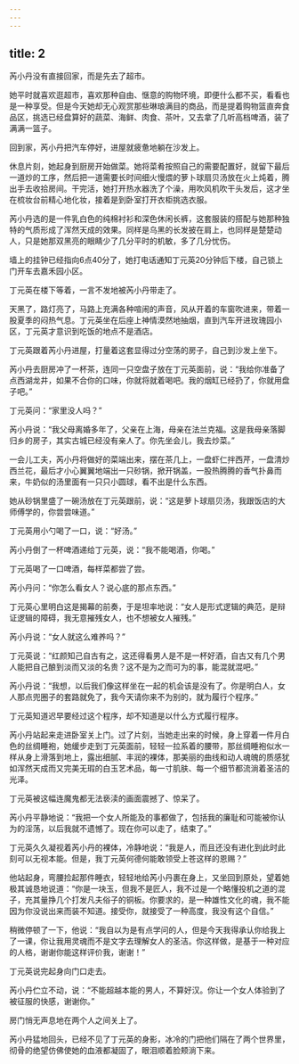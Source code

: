 ```yaml
---
---
---
```

title: 2
---




芮小丹没有直接回家，而是先去了超市。

她平时就喜欢逛超市，喜欢那种自由、惬意的购物环境，即便什么都不买，看看也是一种享受。但是今天她却无心观赏那些琳琅满目的商品，而是提着购物篮直奔食品区，挑选已经盘算好的蔬菜、海鲜、肉食、茶叶，又去拿了几听高档啤酒，装了满满一篮子。

回到家，芮小丹把汽车停好，进屋就疲惫地躺在沙发上。

休息片刻，她起身到厨房开始做菜。她将菜肴按照自己的需要配置好，就留下最后一道炒的工序，然后把一道需要长时间细火慢煨的萝卜球扇贝汤放在火上炖着，腾出手去收拾房间。干完活，她打开热水器洗了个澡，用吹风机吹干头发后，这才坐在梳妆台前精心地化妆，接着是到卧室打开衣柜挑选衣服。

芮小丹选的是一件乳白色的纯棉衬衫和深色休闲长裤，这套服装的搭配与她那种独特的气质形成了浑然天成的效果。同样是乌黑的长发披在肩上，也同样是楚楚动人，只是她那双黑亮的眼睛少了几分平时的机敏，多了几分忧伤。

墙上的挂钟已经指向6点40分了，她打电话通知丁元英20分钟后下楼，自己锁上门开车去嘉禾园小区。

丁元英在楼下等着，一言不发地被芮小丹带走了。

天黑了，路灯亮了，马路上充满各种喧闹的声音，风从开着的车窗吹进来，带着一股夏季的闷热气息。丁元英坐在后座上神情漠然地抽烟，直到汽车开进玫瑰园小区，丁元英才意识到吃饭的地点不是酒店。

丁元英跟着芮小丹进屋，打量着这套显得过分空荡的房子，自己到沙发上坐下。

芮小丹去厨房冲了一杯茶，连同一只空盘子放在丁元英面前，说：“我给你准备了点西湖龙井，如果不合你的口味，你就将就着喝吧。我的烟缸已经扔了，你就用盘子吧。”

丁元英问：“家里没人吗？”

芮小丹说：“我父母离婚多年了，父亲在上海，母亲在法兰克福。这是我母亲落脚归乡的房子，其实古城已经没有亲人了。你先坐会儿，我去炒菜。”

一会儿工夫，芮小丹将做好的菜端出来，摆在茶几上，一盘虾仁拌西芹，一盘清炒西兰花，最后才小心翼翼地端出一只砂锅，掀开锅盖，一股热腾腾的香气扑鼻而来，牛奶似的汤里面有一只只小圆球，看不出是什么东西。

她从砂锅里盛了一碗汤放在丁元英跟前，说：“这是萝卜球扇贝汤，我跟饭店的大师傅学的，你尝尝味道。”

丁元英用小勺喝了一口，说：“好汤。”

芮小丹倒了一杯啤酒递给丁元英，说：“我不能喝酒，你喝。”

丁元英喝了一口啤酒，每样菜都尝了尝。

芮小丹问：“你怎么看女人？说心底的那点东西。”

丁元英心里明白这是揭幕的前奏，于是坦率地说：“女人是形式逻辑的典范，是辩证逻辑的障碍，我无意摧残女人，也不想被女人摧残。”

芮小丹说：“女人就这么难养吗？”

丁元英说：“红颜知己自古有之，这还得看男人是不是一杯好酒，自古又有几个男人能把自己酿到淡而又淡的名贵？这不是为之而可为的事，能混就混吧。”

芮小丹说：“我想，以后我们像这样坐在一起的机会该是没有了。你是明白人，女人那点兜圈子的套路就免了，我今天请你来不为别的，就为履行个程序。”

丁元英知道迟早要经过这个程序，却不知道是以什么方式履行程序。

芮小丹站起来走进卧室关上门。过了片刻，当她走出来的时候，身上穿着一件月白色的丝绸睡袍，她缓步走到丁元英面前，轻轻一拉系着的腰带，那丝绸睡袍似水一样从身上滑落到地上，露出细腻、丰润的裸体，那美丽的曲线和动人魂魄的质感犹如浑然天成而又完美无瑕的白玉艺术品，每一寸肌肤、每一个细节都流淌着圣洁的光泽。

丁元英被这幅连魔鬼都无法亵渎的画面震撼了、惊呆了。

芮小丹平静地说：“我把一个女人所能及的事都做了，包括我的廉耻和可能被你认为的淫荡，以后我就不遗憾了。现在你可以走了，结束了。”

丁元英久久凝视着芮小丹的裸体，冷静地说：“我是人，而且还没有进化到此时此刻可以无视本能。但是，我丁元英何德何能敢领受上苍这样的恩赐？”

他站起身，弯腰捡起那件睡衣，轻轻地给芮小丹裹在身上，又坐回到原处，望着她极其诚恳地说道：“你是一块玉，但我不是匠人，我不过是一个略懂投机之道的混子，充其量挣几个打发凡夫俗子的铜板。你要求的，是一种雄性文化的魂，我不能因为你没说出来而装不知道。接受你，就接受了一种高度，我没有这个自信。”

稍微停顿了一下，他说：“我自以为是有点学问的人，但是今天我得承认你给我上了一课，你让我用灵魂而不是文字去理解女人的圣洁。你这样做，是基于一种对应的人格，谢谢你能这样评价我，谢谢！”

丁元英说完起身向门口走去。

芮小丹伫立不动，说：“不能超越本能的男人，不算好汉。你让一个女人体验到了被征服的快感，谢谢你。”

房门悄无声息地在两个人之间关上了。

芮小丹猛地回头，已经不见了丁元英的身影，冰冷的门把他们隔在了两个世界里，彻骨的绝望仿佛使她的血液都凝固了，眼泪顺着脸颊淌下来。
